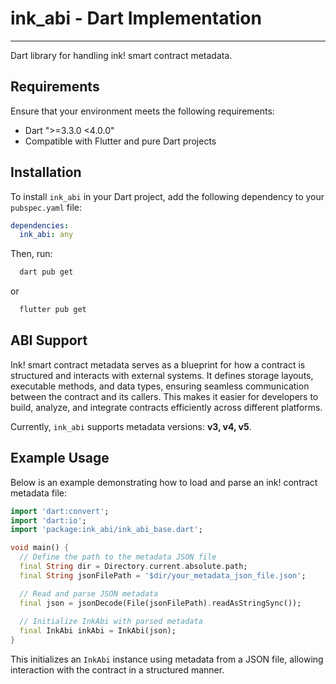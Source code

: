 # ink_abi - Dart Implementation

---

Dart library for handling ink! smart contract metadata.

## Requirements

Ensure that your environment meets the following requirements:

* Dart ">=3.3.0 <4.0.0"
* Compatible with Flutter and pure Dart projects

## Installation

To install `ink_abi` in your Dart project, add the following dependency to your `pubspec.yaml` file:

```yaml
dependencies:
  ink_abi: any
```

Then, run:

```sh
  dart pub get
```
or
```sh
  flutter pub get
```

## ABI Support

Ink! smart contract metadata serves as a blueprint for how a contract is structured and interacts with external systems. It defines storage layouts, executable methods, and data types, ensuring seamless communication between the contract and its callers. This makes it easier for developers to build, analyze, and integrate contracts efficiently across different platforms.

Currently, `ink_abi` supports metadata versions: **v3, v4, v5**.

## Example Usage

Below is an example demonstrating how to load and parse an ink! contract metadata file:

```dart
import 'dart:convert';
import 'dart:io';
import 'package:ink_abi/ink_abi_base.dart';

void main() {
  // Define the path to the metadata JSON file
  final String dir = Directory.current.absolute.path;
  final String jsonFilePath = '$dir/your_metadata_json_file.json';

  // Read and parse JSON metadata
  final json = jsonDecode(File(jsonFilePath).readAsStringSync());
  
  // Initialize InkAbi with parsed metadata
  final InkAbi inkAbi = InkAbi(json);
}
```

This initializes an `InkAbi` instance using metadata from a JSON file, allowing interaction with the contract in a structured manner.
